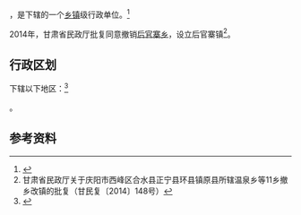 {{中国乡级行政区|62/10/02/200/000}}

'''{{PAGENAMEBASE}}'''，是{{PRC admin/fullname|62/10/02/200/000|3}}下辖的一个[[乡镇|乡镇]]级行政单位。<ref>{{PRC admin/ref sgc|{{PRC admin/parent|62/10/02/200/000}}}}</ref>

2014年，甘肃省民政厅批复同意撤销[[后官寨乡|后官寨乡]]，设立后官寨镇<ref>甘肃省民政厅关于庆阳市西峰区合水县正宁县环县镇原县所辖温泉乡等11乡撤乡改镇的批复（甘民复〔2014〕148号）</ref>。

== 行政区划 ==

{{PAGENAMEBASE}}下辖以下地区：<ref>{{PRC admin/ref sgc|62/10/02/200/000}}</ref>

{{PRC admin/children|62/10/02/200/000}}。

== 参考资料 ==

{{reflist}}

{{行政区划小作品}}
{{PRC admin/navcat|62/10/02/200/000}}